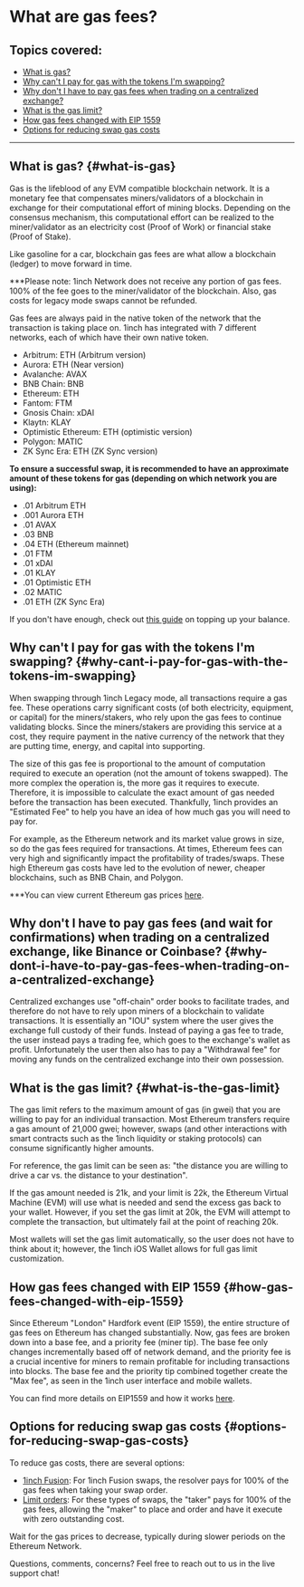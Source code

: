# What are gas fees?

## Topics covered:

- [What is gas?](#what-is-gas)
- [Why can't I pay for gas with the tokens I'm swapping?](#why-cant-i-pay-for-gas-with-the-tokens-im-swapping)
- [Why don't I have to pay gas fees when trading on a centralized exchange?](#why-dont-i-have-to-pay-gas-fees-when-trading-on-a-centralized-exchange)
- [What is the gas limit?](#what-is-the-gas-limit)
- [How gas fees changed with EIP 1559](#how-gas-fees-changed-with-eip-1559)
- [Options for reducing swap gas costs](#options-for-reducing-swap-gas-costs)

---

## What is gas? {#what-is-gas}
Gas is the lifeblood of any EVM compatible blockchain network. It is a monetary fee that compensates miners/validators of a blockchain in exchange for their computational effort of mining blocks. Depending on the consensus mechanism, this computational effort can be realized to the miner/validator as an electricity cost (Proof of Work) or financial stake (Proof of Stake). 

Like gasoline for a car, blockchain gas fees are what allow a blockchain (ledger) to move forward in time. 

***Please note: 1inch Network does not receive any portion of gas fees. 100% of the fee goes to the miner/validator of the blockchain. Also, gas costs for legacy mode swaps cannot be refunded.

Gas fees are always paid in the native token of the network that the transaction is taking place on. 1inch has integrated with 7 different networks, each of which have their own native token. 

- Arbitrum: ETH (Arbitrum version)
- Aurora: ETH (Near version)
- Avalanche: AVAX
- BNB Chain: BNB
- Ethereum: ETH
- Fantom: FTM
- Gnosis Chain: xDAI
- Klaytn: KLAY
- Optimistic Ethereum: ETH (optimistic version)
- Polygon: MATIC
- ZK Sync Era: ETH (ZK Sync version)

**To ensure a successful swap, it is recommended to have an approximate amount of these tokens for gas (depending on which network you are using):**

- .01 Arbitrum ETH
- .001 Aurora ETH
- .01 AVAX
- .03 BNB
- .04 ETH (Ethereum mainnet)
- .01 FTM
- .01 xDAI
- .01 KLAY
- .01 Optimistic ETH 
- .02 MATIC  
- .01 ETH (ZK Sync Era)

If you don't have enough, check out [this guide](https://help.1inch.io/en/articles/4585055-how-can-i-buy-native-assets-to-pay-for-blockchain-gas-fees) on topping up your balance.

## Why can't I pay for gas with the tokens I'm swapping? {#why-cant-i-pay-for-gas-with-the-tokens-im-swapping}
When swapping through 1inch Legacy mode, all transactions require a gas fee. These operations carry significant costs (of both electricity, equipment, or capital) for the miners/stakers, who rely upon the gas fees to continue validating blocks. Since the miners/stakers are providing this service at a cost, they require payment in the native currency of the network that they are putting time, energy, and capital into supporting.

The size of this gas fee is proportional to the amount of computation required to execute an operation (not the amount of tokens swapped). The more complex the operation is, the more gas it requires to execute. Therefore, it is impossible to calculate the exact amount of gas needed before the transaction has been executed. Thankfully, 1inch provides an "Estimated Fee" to help you have an idea of how much gas you will need to pay for.

For example, as the Ethereum network and its market value grows in size, so do the gas fees required for transactions. At times, Ethereum fees can very high and significantly impact the profitability of trades/swaps. These high Ethereum gas costs have led to the evolution of newer, cheaper blockchains, such as BNB Chain, and Polygon.

***You can view current Ethereum gas prices [here](https://etherscan.io/gastracker#).

## Why don't I have to pay gas fees (and wait for confirmations) when trading on a centralized exchange, like Binance or Coinbase? {#why-dont-i-have-to-pay-gas-fees-when-trading-on-a-centralized-exchange}
Centralized exchanges use "off-chain" order books to facilitate trades, and therefore do not have to rely upon miners of a blockchain to validate transactions. It is essentially an "IOU" system where the user gives the exchange full custody of their funds. Instead of paying a gas fee to trade, the user instead pays a trading fee, which goes to the exchange's wallet as profit. Unfortunately the user then also has to pay a "Withdrawal fee" for moving any funds on the centralized exchange into their own possession. 

## What is the gas limit? {#what-is-the-gas-limit}
The gas limit refers to the maximum amount of gas (in gwei) that you are willing to pay for an individual transaction. Most Ethereum transfers require a gas amount of 21,000 gwei; however, swaps (and other interactions with smart contracts such as the 1inch liquidity or staking protocols) can consume significantly higher amounts. 

For reference, the gas limit can be seen as: "the distance you are willing to drive a car vs. the distance to your destination". 

If the gas amount needed is 21k, and your limit is 22k, the Ethereum Virtual Machine (EVM) will use what is needed and send the excess gas back to your wallet. However, if you set the gas limit at 20k, the EVM will attempt to complete the transaction, but ultimately fail at the point of reaching 20k.

Most wallets will set the gas limit automatically, so the user does not have to think about it; however, the 1inch iOS Wallet allows for full gas limit customization. 

## How gas fees changed with EIP 1559 {#how-gas-fees-changed-with-eip-1559}
Since Ethereum "London" Hardfork event (EIP 1559), the entire structure of gas fees on Ethereum has changed substantially. Now, gas fees are broken down into a base fee, and a priority fee (miner tip). The base fee only changes incrementally based off of network demand, and the priority fee is a crucial incentive for miners to remain profitable for including transactions into blocks. The base fee and the priority tip combined together create the "Max fee", as seen in the 1inch user interface and mobile wallets. 

You can find more details on EIP1559 and how it works [here](https://eips.ethereum.org/EIPS/eip-1559).

## Options for reducing swap gas costs {#options-for-reducing-swap-gas-costs}
To reduce gas costs, there are several options:

- [1inch Fusion](https://help.1inch.io/en/articles/6796085-what-is-1inch-fusion-and-how-does-it-work): For 1inch Fusion swaps, the resolver pays for 100% of the gas fees when taking your swap order.
- [Limit orders](https://help.1inch.io/en/articles/4656415-how-to-place-a-limit-order-on-1inch): For these types of swaps, the "taker" pays for 100% of the gas fees, allowing the "maker" to place and order and have it execute with zero outstanding cost.

Wait for the gas prices to decrease, typically during slower periods on the Ethereum Network. 

Questions, comments, concerns? Feel free to reach out to us in the live support chat!
